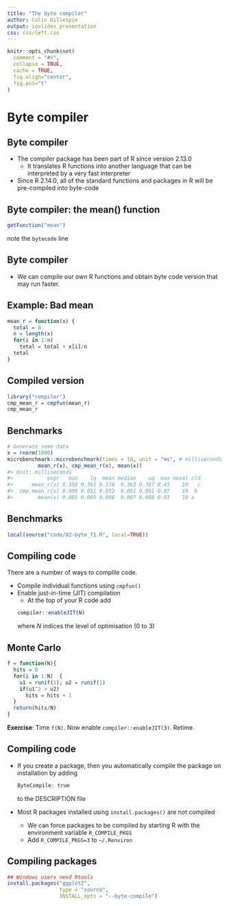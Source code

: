 ```yaml
---
title: "The byte compiler"
author: Colin Gillespie
output: ioslides_presentation
css: css/left.css
---
```

<!--
%\VignetteEngine{knitr::rmarkdown}
%\VignetteIndexEntry{Slides: The byte compiler}
-->
```r
knitr::opts_chunk$set(
  comment = "#>",
  collapse = TRUE,
  cache = TRUE, 
  fig.align="center",
  fig.pos="t"
)
```
# Byte compiler
## Byte compiler

 * The compiler package has been part of R since version 2.13.0 
    - It translates R functions into another language that can be interpreted by a very fast interpreter
 * Since R 2.14.0, all of the standard functions and packages in R will be pre-compiled into byte-code
 
## Byte compiler: the mean() function

```r
getFunction("mean")
```

note the `bytecode` line

## Byte compiler

  * We can compile our own R functions and obtain byte code version that may run faster. 

## Example: Bad mean

```r
mean_r = function(x) {
  total = 0
  n = length(x)
  for(i in 1:n)
    total = total + x[i]/n
  total
}
```

## Compiled version

```r
library("compiler")
cmp_mean_r = cmpfun(mean_r)
cmp_mean_r  
```


## Benchmarks

```r
# Generate some data
x = rnorm(1000)
microbenchmark::microbenchmark(times = 10, unit = "ms", # milliseconds
          mean_r(x), cmp_mean_r(x), mean(x))
#> Unit: milliseconds
#>           expr   min    lq  mean median    uq  max neval cld
#>      mean_r(x) 0.358 0.361 0.370  0.363 0.367 0.43    10   c
#>  cmp_mean_r(x) 0.050 0.051 0.052  0.051 0.051 0.07    10  b 
#>        mean(x) 0.005 0.005 0.008  0.007 0.008 0.03    10 a  
```

## Benchmarks

```r
local(source("code/02-byte_f1.R", local=TRUE))
```
  
## Compiling code

There are a number of ways to complile code. 

  * Compile individual functions using `cmpfun()`
  * Enable just-in-time (JIT) compilation
    * At the top of your R code add
    ```r
    compiler::enableJIT(N)
    ```
  where $N$ indices the level of optimisation ($0$ to $3$)
  
## Monte Carlo

```r
f = function(N){
  hits = 0
  for(i in 1:N)  {
    u1 = runif(1); u2 = runif(1)
    if(u1^2 > u2)
      hits = hits + 1
  }
  return(hits/N)
}
```
__Exercise__: Time `f(N)`. Now enable `compiler::enableJIT(3)`. Retime.

## Compiling code

  * If you create a package, then you automatically compile the package on installation by adding

    ```r
    ByteCompile: true
    ```
  to the DESCRIPTION file
  * Most R packages installed using `install.packages()` are not compiled 
    * We can force packages to be compiled by starting R with the environment variable `R_COMPILE_PKGS`
    * Add `R_COMPILE_PKGS=3` to `~/.Renviron`

## Compiling packages

```r
## Windows users need Rtools
install.packages("ggplot2", 
                 type = "source", 
                 INSTALL_opts = "--byte-compile") 
```



